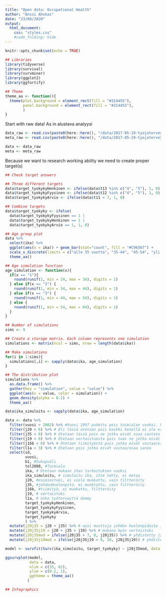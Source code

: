 ```yaml
---
title: "Open data: Occupational Health"
author: "Anssi Ahokas"
date: "23/08/2020"
output: 
  html_document:
    css: "styles.css"
    #code_folding: hide
---
```


```r
knitr::opts_chunk$set(echo = TRUE)
```

```r
## Libraries
library(tidyverse)
library(survival)
library(survminer)
library(ggplot2)
library(ggfortify)

## Theme
theme_aa <- function(){
  theme(plot.background = element_rect(fill = "#314455"),
        panel.background = element_rect(fill = "#314455"),
        )
}
```

Start with raw data! As in alustava analyysi

```r
data_raw <- read.csv(paste0(here::here(), "/data/2017-05-29-tyojaterveys-opendata-COMPLETE.csv"), sep = "")
meta_raw <- read.csv(paste0(here::here(), "/data/2017-05-29-tyojaterveys-metadata-LARGE.csv"), sep = "")

data <- data_raw
meta <- meta_raw
```

Because we want to research working ability we need to create proper target(s)

```r
## Check target answers

```


```r
## Three different targets
data$target_tyokykyHenkinen <- ifelse(data$t13 %in% c("4", "5"), 1, 0)
data$target_tyokykyFyysinen <- ifelse(data$t12 %in% c("4", "5"), 1, 0)
data$target_tyokykyArvio <- ifelse(data$t11 < 7, 1, 0)

## Combine targets
data$target_tyokyky <- ifelse(
  data$target_tyokykyFyysinen == 1 | 
  data$target_tyokykyHenkinen == 1 | 
  data$target_tyokykyArvio == 1, 1, 0)
```


```r
## Age group plot 
data %>% 
  select(ika) %>% 
  ggplot(aes(x = ika)) + geom_bar(stat="count", fill = "#C96567") +
  scale_x_discrete(limits = c("alle 35 vuotta", "35-44", "45-54", "yli 55")) +
  theme_aa()
```


```r
## Age simulation function
age_simulation <- function(x){
  if(x == "1"){
    round(runif(1, min = 24, max = 34), digits = 1)
  } else if(x == "2") {
    round(runif(1, min = 34, max = 44), digits = 1)
  } else if(x == "3") {
    round(runif(1, min = 44, max = 54), digits = 1)
  } else {
    round(runif(1, min = 54, max = 64), digits = 1)
  }
}
```


```r
## Number of simulations
sims <- 9

## Create a storage matrix. Each column represents one simulation
simulations <- matrix(ncol = sims, nrow = length(data$ika))

## Make simulations
for(i in 1:sims){
  simulations[,i] <- sapply(data$ika, age_simulation)
}

## The distribution plot
simulations %>% 
  as.data.frame() %>% 
  gather(key = "simulation", value = "value") %>% 
  ggplot(aes(x = value, color = simulation)) + 
  geom_density(alpha = 0.2) +
  theme_aa()
```

```r
data$ika_simuloitu <- sapply(data$ika, age_simulation)
```


```r
data <- data %>% 
  filter(vuosi > 2002) %>% #Vuosi 1997 pudettu pois toimialan vuoksi. Vuoden 1997 ja 2000 pudotettu pois etätyön vuoksi 
  filter(j20 < 6) %>% # Eli tässä otetaan pois kaikki kenellä ei ole esimiestä tai ei osaa vastata
  filter(j35 < 6) %>% # Otetaan tässä pois ne jotka eivät osaa vastata JohdonHuolenpitoon
  filter(j19 < 6) %>% # Otetaan vertaistuesta pois taas ne jotka eivät osaa sanoa 
  filter(j16b < 6) %>% # Otetaan tiimityöstä pois jotka eivät vastaa/osaa sanoa
  filter(l1a < 3) %>% # Otetaan pois jotka eivät vastaa/osaa sanoa
  select(id,
         vuosi,
         b1, #Sukupuoli
         tol2008, #Toimiala
         ika, # Otetaan mukaan ihan tarkastuksen vuoksi
         ika_simuloitu, # simuloitu ika, itse tehty, ei metaa
         j20, #esimiestuki, ei vielä muokattu, vain filtteröity
         j35, #johdonHuolenpito, ei muoktattu, vain filtteröity
         j16b, #tiimityö, ei muokattu, filtteröity
         j19, # vertaistuki
         l1a, # onko työterveyttä dummy
         target_tyokykyHenkinen,
         target_tyokykyFyysinen,
         target_tyokykyArvio,
         target_tyokyky
         ) %>% 
  mutate(j20j35 = j20 + j35) %>% # uusi muuttuja johdon huolenpidosta ja esimiestuesta. Aika vähän arvoja ääripäässä eli 8, 9.. pitäisikö yhdistää??
  mutate(j20j35j19 = j20 + j35 + j19) %>% # mukana myös vertaistuki
  mutate(j20j35mod = ifelse(j20j35 > 7, 8, j20j35)) %>% # yhdistetty j20j35 ja korvattu ääriarvot, tämä hyvä selittäjä
  mutate(j20j35j19mod = ifelse(j20j35j19 > 9, 10, j20j35j19)) # yhdistetty j20j35 ja korvattu ääriarvot, tämä hyvä selittäjä
```



```r
model <- survfit(Surv(ika_simuloitu, target_tyokyky) ~ j20j35mod, data = data)

ggsurvplot(model,
           data = data,
           xlim = c(35, 62),
           ylim = c(0.2, 1),
           ggtheme = theme_aa()
          )
```

```r
## Infographics
```


